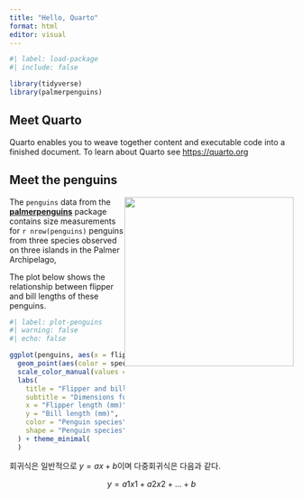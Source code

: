 ```yaml
---
title: "Hello, Quarto"
format: html
editor: visual
---
```


```r
#| label: load-package
#| include: false

library(tidyverse)
library(palmerpenguins)
```

## Meet Quarto

Quarto enables you to weave together content and executable code into a finished document. To learn about Quarto see <https://quarto.org>

## Meet the penguins

![](https://allisonhorst.github.io/palmerpenguins/reference/figures/lter_penguins.png){style="float:right;" width="300"}

The `penguins` data from the [**palmerpenguins**](https://allisonhorst.github.io/palmerpenguins "palmerpenguins R package") package contains size measurements for `r nrow(penguins)` penguins from three species observed on three islands in the Palmer Archipelago,

The plot below shows the relationship between flipper and bill lengths of these penguins.

```r
#| label: plot-penguins
#| warning: false
#| echo: false

ggplot(penguins, aes(x = flipper_length_mm, y = bill_length_mm)) +
  geom_point(aes(color = species, shape = species)) +
  scale_color_manual(values = c("darkorange","purple","cyan4")) +
  labs(
    title = "Flipper and bill length",
    subtitle = "Dimensions for penguins at Palmer Station LTER",
    x = "Flipper length (mm)",
    y = "Bill length (mm)",
    color = "Penguin species",
    shape = "Penguin species"
  ) + theme_minimal(
  )
```

회귀식은 일반적으로 $y=ax+b$이며 다중회귀식은 다음과 같다.

$$ y = a1x1 + a2x2 + \dots + b$$
